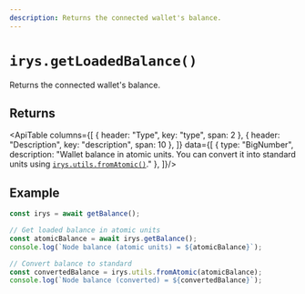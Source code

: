 ```yaml
---
description: Returns the connected wallet's balance.
---
```



# `irys.getLoadedBalance()`

Returns the connected wallet's balance.

## Returns

<ApiTable columns={[
	{ header: "Type", key: "type", span: 2 },
	{ header: "Description", key: "description", span: 10 },
]} data={[
	  { type: "BigNumber", description: "Wallet balance in atomic units. You can convert it into standard units using [`irys.utils.fromAtomic()`](../utils/utils-fromAtomic)." },
]}/>


## Example

```js
const irys = await getBalance();

// Get loaded balance in atomic units
const atomicBalance = await irys.getBalance();
console.log(`Node balance (atomic units) = ${atomicBalance}`);

// Convert balance to standard
const convertedBalance = irys.utils.fromAtomic(atomicBalance);
console.log(`Node balance (converted) = ${convertedBalance}`);
```

